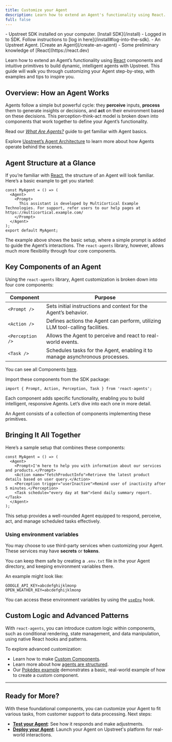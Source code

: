 ```yaml
---
title: Customize your Agent
description: Learn how to extend an Agent's functionality using React.
full: false
---
```

 
 

<Accordions>
  <Accordion title="🟢 Prerequisites">
    - Upstreet SDK installed on your computer. [Install SDK](/install)
    - Logged in to SDK. Follow instructions to [log in here](/install#log-into-the-sdk).
    - An Upstreet Agent. [Create an Agent](/create-an-agent)
    - Some preliminary knowledge of [React](https://react.dev)
  </Accordion>
</Accordions>

Learn how to extend an Agent’s functionality using [React](https://react.dev) components and intuitive primitives to build dynamic, intelligent agents with Upstreet. This guide will walk you through customizing your Agent step-by-step, with examples and tips to inspire you.

## Overview: How an Agent Works

Agents follow a simple but powerful cycle: they **perceive** inputs, **process** them to generate insights or decisions, and **act** on their environment based on these decisions. This perception-think-act model is broken down into components that work together to define your Agent’s functionality.

Read our [*What Are Agents?*](/concepts/what-are-agents) guide to get familiar with Agent basics.

Explore [Upstreet’s Agent Architecture](/concepts/usdk/architecture) to learn more about how Agents operate behind the scenes.

## Agent Structure at a Glance

If you’re familiar with [React](https://react.dev), the structure of an Agent will look familiar. Here’s a basic example to get you started:

```tsx
const MyAgent = () => (
  <Agent>
    <Prompt>
      This assistant is developed by MultiCortical Example Technologies. For support, refer users to our help pages at https://multicortical.example.com/
    </Prompt>
  </Agent>
);
export default MyAgent;
```

The example above shows the basic setup, where a simple prompt is added to guide the Agent’s interactions. The `react-agents` library, however, allows much more flexibility through four core components.
## Key Components of an Agent

Using the `react-agents` library, Agent customization is broken down into four core components:

| Component      | Purpose                                                        |
| -------------- | -------------------------------------------------------------- |
| `<Prompt />`   | Sets initial instructions and context for the Agent’s behavior. |
| `<Action />`   | Defines actions the Agent can perform, utilizing LLM tool-calling facilities. |
| `<Perception />` | Allows the Agent to perceive and react to real-world events.    |
| `<Task />`     | Schedules tasks for the Agent, enabling it to manage asynchronous processes.  |

You can see all Components [here](/api/components).

Import these components from the SDK package:

```tsx
import { Prompt, Action, Perception, Task } from 'react-agents';
```

Each component adds specific functionality, enabling you to build intelligent, responsive Agents. Let’s dive into each one in more detail.

An Agent consists of a collection of components implementing these primitives.


## Bringing It All Together

Here’s a sample setup that combines these components:

```tsx title="agent.tsx"
const MyAgent = () => (
  <Agent>
    <Prompt>I'm here to help you with information about our services and products.</Prompt>
    <Action name="fetchProductInfo">Retrieve the latest product details based on user query.</Action>
    <Perception trigger="userInactive">Remind user of inactivity after 5 minutes.</Perception>
    <Task schedule="every day at 9am">Send daily summary report.</Task>
  </Agent>
);
```

This setup provides a well-rounded Agent equipped to respond, perceive, act, and manage scheduled tasks effectively.

### Using environment variables

You may choose to use third-party services when customizing your Agent. These services may have **secrets** or **tokens**.

You can keep them safe by creating a `.env.txt` file in the your Agent directory, and keeping environment variables there.

An example might look like:

```dotenv title=".env.txt"
GOOGLE_API_KEY=abcdefghijklmonp
OPEN_WEATHER_KEY=abcdefghijklmonp
```

You can access these environment variables by using the [`useEnv`](/api/hooks/use-env) hook.

## Custom Logic and Advanced Patterns

With `react-agents`, you can introduce custom logic within components, such as conditional rendering, state management, and data manipulation, using native React hooks and patterns.

To explore advanced customization:
- Learn how to make [Custom Components](/advanced/custom-components/with-use-state).
- Learn more about how [agents are structured](/concepts/usdk/agent-structure).
- Our [Pokédex example](/examples/informative-agent) demonstrates a basic, real-world example of how to create a custom component.

---

## Ready for More?

With these foundational components, you can customize your Agent to fit various tasks, from customer support to data processing. Next steps:
- **[Test your Agent](/test-your-agent)**: See how it responds and make adjustments.
- **[Deploy your Agent](/deploy-your-agent)**: Launch your Agent on Upstreet's platform for real-world interactions.